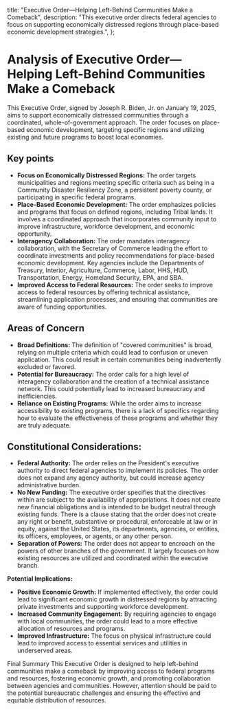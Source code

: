   title: "Executive Order—Helping Left-Behind Communities Make a Comeback",
  description:
    "This executive order directs federal agencies to focus on supporting economically distressed regions through place-based economic development strategies.",
};

# Analysis of Executive Order—Helping Left-Behind Communities Make a Comeback

This Executive Order, signed by Joseph R. Biden, Jr. on January 19, 2025, aims to support economically distressed communities through a coordinated, whole-of-government approach. The order focuses on place-based economic development, targeting specific regions and utilizing existing and future programs to boost local economies.

## Key points

- **Focus on Economically Distressed Regions:** The order targets municipalities and regions meeting specific criteria such as being in a Community Disaster Resiliency Zone, a persistent poverty county, or participating in specific federal programs.
- **Place-Based Economic Development:** The order emphasizes policies and programs that focus on defined regions, including Tribal lands. It involves a coordinated approach that incorporates community input to improve infrastructure, workforce development, and economic opportunity.
- **Interagency Collaboration:** The order mandates interagency collaboration, with the Secretary of Commerce leading the effort to coordinate investments and policy recommendations for place-based economic development. Key agencies include the Departments of Treasury, Interior, Agriculture, Commerce, Labor, HHS, HUD, Transportation, Energy, Homeland Security, EPA, and SBA.
- **Improved Access to Federal Resources:** The order seeks to improve access to federal resources by offering technical assistance, streamlining application processes, and ensuring that communities are aware of funding opportunities.

## Areas of Concern

- **Broad Definitions:** The definition of "covered communities" is broad, relying on multiple criteria which could lead to confusion or uneven application. This could result in certain communities being inadvertently excluded or favored.
- **Potential for Bureaucracy:** The order calls for a high level of interagency collaboration and the creation of a technical assistance network. This could potentially lead to increased bureaucracy and inefficiencies.
- **Reliance on Existing Programs:** While the order aims to increase accessibility to existing programs, there is a lack of specifics regarding how to evaluate the effectiveness of these programs and whether they are truly adequate.

## Constitutional Considerations:

- **Federal Authority:** The order relies on the President's executive authority to direct federal agencies to implement its policies. The order does not expand any agency authority, but could increase agency administrative burden.
- **No New Funding:** The executive order specifies that the directives within are subject to the availability of appropriations. It does not create new financial obligations and is intended to be budget neutral through existing funds. There is a clause stating that the order does not create any right or benefit, substantive or procedural, enforceable at law or in equity, against the United States, its departments, agencies, or entities, its officers, employees, or agents, or any other person.
- **Separation of Powers:** The order does not appear to encroach on the powers of other branches of the government. It largely focuses on how existing resources are utilized and coordinated within the executive branch.

**Potential Implications:**

- **Positive Economic Growth:** If implemented effectively, the order could lead to significant economic growth in distressed regions by attracting private investments and supporting workforce development.
- **Increased Community Engagement:** By requiring agencies to engage with local communities, the order could lead to a more effective allocation of resources and programs.
- **Improved Infrastructure:** The focus on physical infrastructure could lead to improved access to essential services and utilities in underserved areas.

Final Summary
This Executive Order is designed to help left-behind communities make a comeback by improving access to federal programs and resources, fostering economic growth, and promoting collaboration between agencies and communities. However, attention should be paid to the potential bureaucratic challenges and ensuring the effective and equitable distribution of resources.
